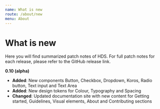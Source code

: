 ```yaml
---
name: What is new
route: /about/new
menu: About
---
```




# What is new

<LargeParagraph>
    Here you will find summarized patch notes of HDS. For full patch notes for each release, please refer to the GitHub release link.
</LargeParagraph>

**0.10 (alpha)**

- **Added**: New components Button, Checkbox, Dropdown, Koros, Radio button, Text input and Text Area
- **Added**: New design tokens for Colour, Typography and Spacing
- **Changed**: Updated documentation site with new content for Getting started, Guidelines, Visual elements, About and Contributing sections
